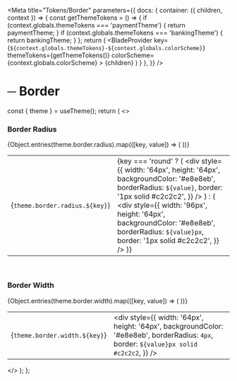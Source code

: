 
<Meta
  title="Tokens/Border"
  parameters={{
    docs: {
      container: ({ children, context }) => {
        const getThemeTokens = () => {
          if (context.globals.themeTokens === 'paymentTheme') {
            return paymentTheme;
          }
          if (context.globals.themeTokens === 'bankingTheme') {
            return bankingTheme;
          }
        };
        return (
          <DocsContainer context={context}>
            <BladeProvider
              key={`${context.globals.themeTokens}-${context.globals.colorScheme}`}
              themeTokens={getThemeTokens()}
              colorScheme={context.globals.colorScheme}
            >
              {children}
            </BladeProvider>
          </DocsContainer>
        )
      }
    },
  }}
/>

# ─ Border

  const { theme } = useTheme();
  return (
    <>
      <br />
      <h3>Border Radius</h3>
      <table>
        <tbody>
          {Object.entries(theme.border.radius).map(([key, value]) => (
            <tr key={key}>
              <td>{`theme.border.radius.${key}`}</td>
              <td>
                {key === 'round' ? (
                  <div
                    style={{
                      width: '64px',
                      height: '64px',
                      backgroundColor: '#e8e8eb',
                      borderRadius: `${value}`,
                      border: '1px solid #c2c2c2',
                    }}
                  />
                ) : (
                  <div
                    style={{
                      width: '96px',
                      height: '64px',
                      backgroundColor: '#e8e8eb',
                      borderRadius: `${value}px`,
                      border: '1px solid #c2c2c2',
                    }}
                  />
                )}
              </td>
            </tr>
          ))}
        </tbody>
      </table>
      <br />
      <h3>Border Width</h3>
      <table>
        <tbody>
          {Object.entries(theme.border.width).map(([key, value]) => (
            <tr key={key}>
              <td>{`theme.border.width.${key}`}</td>
              <td>
                <div
                  style={{
                    width: '64px',
                    height: '64px',
                    backgroundColor: '#e8e8eb',
                    borderRadius: `4px`,
                    border: `${value}px solid #c2c2c2`,
                  }}
                />
              </td>
            </tr>
          ))}
        </tbody>
      </table>
    </>
  );
};

<Border />
